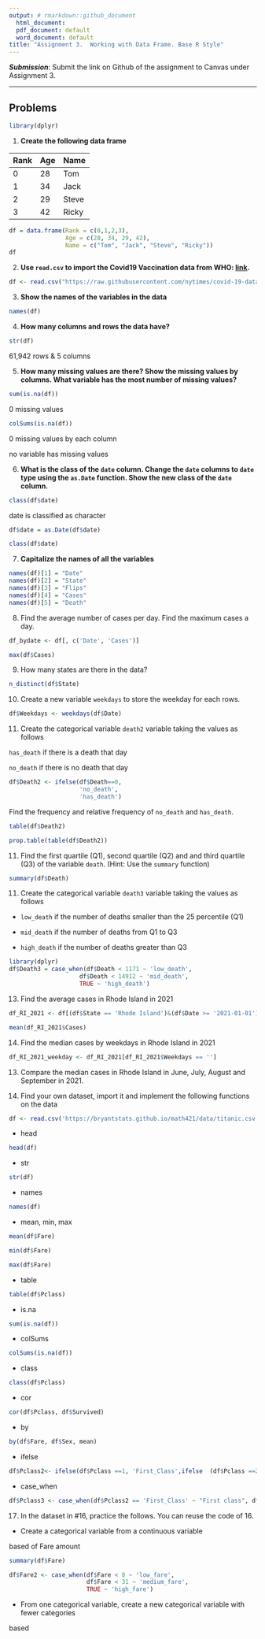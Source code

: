 ```yaml
---
output: # rmarkdown::github_document
  html_document:
  pdf_document: default
  word_document: default
title: "Assignment 3.  Working with Data Frame. Base R Style"
---
```


***Submission***: Submit the link on Github of the assignment to Canvas under Assignment 3.

------------------------------------------------------------------------

## Problems

```r
library(dplyr)
```

1.  **Create the following data frame**

| Rank | Age | Name  |
|:-----|:----|:------|
| 0    | 28  | Tom   |
| 1    | 34  | Jack  |
| 2    | 29  | Steve |
| 3    | 42  | Ricky |

```r
df = data.frame(Rank = c(0,1,2,3),
                Age = c(28, 34, 29, 42),
                Name = c("Tom", "Jack", "Steve", "Ricky"))
df
```

2.  **Use `read.csv` to import the Covid19 Vaccination data from WHO: [link](https://raw.githubusercontent.com/nytimes/covid-19-data/master/us-states.csv).**

```r
df <- read.csv("https://raw.githubusercontent.com/nytimes/covid-19-data/master/us-states.csv")
```

3.  **Show the names of the variables in the data**

```r
names(df)
```

4.  **How many columns and rows the data have?**

```r
str(df)
```

61,942 rows & 5 columns

5.  **How many missing values are there? Show the missing values by columns. What variable has the most number of missing values?**

```r
sum(is.na(df))
```

0 missing values

```r
colSums(is.na(df))
```

0 missing values by each column

no variable has missing values

6.  **What is the class of the `date` column. Change the `date` columns to `date` type using the `as.Date` function. Show the new class of the `date` column.**

```r
class(df$date)
```

date is classified as character

```r
df$date = as.Date(df$date)
```

```r
class(df$date)
```

7.  **Capitalize the names of all the variables**

```r
names(df)[1] = "Date"
names(df)[2] = "State"
names(df)[3] = "Flips"
names(df)[4] = "Cases"
names(df)[5] = "Death"
```

8.  Find the average number of cases per day. Find the maximum cases a day.

```r
df_bydate <- df[, c('Date', 'Cases')]

```

```r
max(df$Cases)
```

9.  How many states are there in the data?

```r
n_distinct(df$State)
```

10. Create a new variable `weekdays` to store the weekday for each rows.

```r
df$Weekdays <- weekdays(df$Date)
```

11. Create the categorical variable `death2` variable taking the values as follows

`has_death` if there is a death that day

`no_death` if there is no death that day

```r
df$Death2 <- ifelse(df$Death==0,
                    'no_death',
                    'has_death')
```

Find the frequency and relative frequency of `no_death` and `has_death`.

```r
table(df$Death2)
```

```r
prop.table(table(df$Death2))
```

11. Find the first quartile (Q1), second quartile (Q2) and and third quartile (Q3) of the variable `death`. (Hint: Use the `summary` function)

```r
summary(df$Death)
```

11. Create the categorical variable `death3` variable taking the values as follows

-   `low_death` if the number of deaths smaller than the 25 percentile (Q1)

-   `mid_death` if the number of deaths from Q1 to Q3

-   `high_death` if the number of deaths greater than Q3

```r
library(dplyr)
df$Death3 = case_when(df$Death < 1171 ~ 'low_death',
                    df$Death < 14912 ~ 'mid_death',
                    TRUE ~ 'high_death')
```

13. Find the average cases in Rhode Island in 2021

```r
df_RI_2021 <- df[(df$State == 'Rhode Island')&(df$Date >= '2021-01-01') & (df$Date <= '2021-12-31'),]

```

```r
mean(df_RI_2021$Cases)
```

14. Find the median cases by weekdays in Rhode Island in 2021

```r
df_RI_2021_weekday <- df_RI_2021[df_RI_2021$Weekdays == '']
```

13. Compare the median cases in Rhode Island in June, July, August and September in 2021.

14. Find your own dataset, import it and implement the following functions on the data

```r
df <- read.csv('https://bryantstats.github.io/math421/data/titanic.csv')
```

-   head

```r
head(df)
```

-   str

```r
str(df)
```

-   names

```r
names(df)
```

-   mean, min, max

```r
mean(df$Fare)
```

```r
min(df$Fare)
```

```r
max(df$Fare)
```

-   table

```r
table(df$Pclass)
```

-   is.na

```r
sum(is.na(df))
```

-   colSums

```r
colSums(is.na(df))
```

-   class

```r
class(df$Pclass)
```

-   cor

```r
cor(df$Pclass, df$Survived)
```

-   by

```r
by(df$Fare, df$Sex, mean)
```

-   ifelse

```r
df$Pclass2<- ifelse(df$Pclass ==1, 'First_Class',ifelse  (df$Pclass ==2, 'Second_Class', 'Third_Class'))
```

-   case_when

```r
df$Pclass3 <- case_when(df$Pclass2 == 'First_Class' ~ "First class", df$Pclass2 == 'Second_Class' ~ 'Second Class', TRUE ~ 'Third Class')
```

17. In the dataset in #16, practice the follows. You can reuse the code of 16.

-   Create a categorical variable from a continuous variable

based of Fare amount

```r
summary(df$Fare)
```

```r
df$Fare2 <- case_when(df$Fare < 8 ~ 'low_fare',
                      df$Fare < 31 ~ 'medium_fare',
                      TRUE ~ 'high_fare')
```

-   From one categorical variable, create a new categorical variable with fewer categories

based
